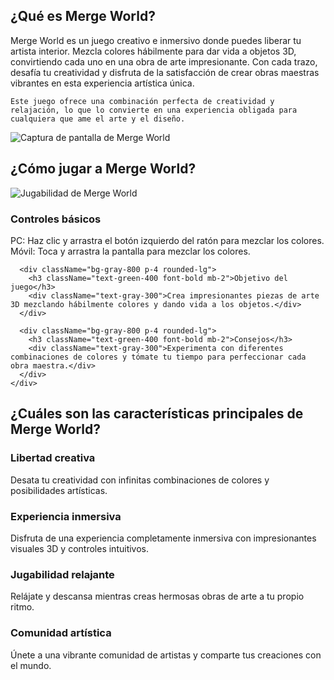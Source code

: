 ## ¿Qué es Merge World?
<div className="flex flex-col md:flex-row items-center gap-8">
  <div className="w-full md:w-1/2 text-xl">
    Merge World es un juego creativo e inmersivo donde puedes liberar tu artista interior. Mezcla colores hábilmente para dar vida a objetos 3D, convirtiendo cada uno en una obra de arte impresionante. Con cada trazo, desafía tu creatividad y disfruta de la satisfacción de crear obras maestras vibrantes en esta experiencia artística única.

    Este juego ofrece una combinación perfecta de creatividad y relajación, lo que lo convierte en una experiencia obligada para cualquiera que ame el arte y el diseño.
  </div>
  <div className="w-full md:w-1/2 flex justify-center items-center">
    <img 
      src="https://sprunkiretake.fun/games/merge-world/game_screenshot.webp" 
      alt="Captura de pantalla de Merge World" 
      className="w-4/5 h-auto"
    />
  </div>
</div>

## ¿Cómo jugar a Merge World?

<div className="flex flex-col md:flex-row items-center gap-8">
  <div className="w-full md:w-1/2">
    <img 
      src="https://sprunkiretake.fun/games/merge-world/game_screenshot.webp" 
      alt="Jugabilidad de Merge World" 
      className="w-4/5 h-auto mx-auto"
    />
  </div>
  <div className="w-full md:w-1/2">
    <div className="grid grid-cols-1 gap-4 mt-0">
      <div className="bg-gray-800 p-4 rounded-lg">
        <h3 className="text-green-400 font-bold mb-2">Controles básicos</h3>
        <div className="text-gray-300">
          PC: Haz clic y arrastra el botón izquierdo del ratón para mezclar los colores.<br/>
          Móvil: Toca y arrastra la pantalla para mezclar los colores.
        </div>
      </div>

      <div className="bg-gray-800 p-4 rounded-lg">
        <h3 className="text-green-400 font-bold mb-2">Objetivo del juego</h3>
        <div className="text-gray-300">Crea impresionantes piezas de arte 3D mezclando hábilmente colores y dando vida a los objetos.</div>
      </div>

      <div className="bg-gray-800 p-4 rounded-lg">
        <h3 className="text-green-400 font-bold mb-2">Consejos</h3>
        <div className="text-gray-300">Experimenta con diferentes combinaciones de colores y tómate tu tiempo para perfeccionar cada obra maestra.</div>
      </div>
    </div>
  </div>
</div>

## ¿Cuáles son las características principales de Merge World?

<div className="grid grid-cols-1 md:grid-cols-2 gap-4">
  <div className="bg-gray-800 p-4 rounded-lg">
    <h3 className="text-green-400 font-bold mb-2">Libertad creativa</h3>
    <div className="text-gray-300">Desata tu creatividad con infinitas combinaciones de colores y posibilidades artísticas.</div>
  </div>

  <div className="bg-gray-800 p-4 rounded-lg">
    <h3 className="text-green-400 font-bold mb-2">Experiencia inmersiva</h3>
    <div className="text-gray-300">Disfruta de una experiencia completamente inmersiva con impresionantes visuales 3D y controles intuitivos.</div>
  </div>

  <div className="bg-gray-800 p-4 rounded-lg">
    <h3 className="text-green-400 font-bold mb-2">Jugabilidad relajante</h3>
    <div className="text-gray-300">Relájate y descansa mientras creas hermosas obras de arte a tu propio ritmo.</div>
  </div>

  <div className="bg-gray-800 p-4 rounded-lg">
    <h3 className="text-green-400 font-bold mb-2">Comunidad artística</h3>
    <div className="text-gray-300">Únete a una vibrante comunidad de artistas y comparte tus creaciones con el mundo.</div>
  </div>
</div>